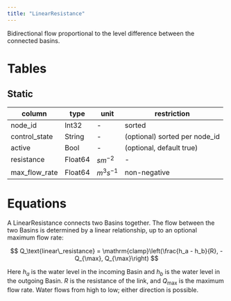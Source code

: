 ```yaml
---
title: "LinearResistance"
---
```


Bidirectional flow proportional to the level difference between the connected basins.

# Tables

## Static

column        | type    | unit         | restriction
------------- | ------- | ------------ | -----------
node_id       | Int32   | -            | sorted
control_state | String  | -            | (optional) sorted per node_id
active        | Bool    | -            | (optional, default true)
resistance    | Float64 | $sm^{-2}$    | -
max_flow_rate | Float64 | $m^3 s^{-1}$ | non-negative

# Equations

A LinearResistance connects two Basins together.
The flow between the two Basins is determined by a linear relationship, up to an optional maximum flow rate:

$$
Q_\text{linear\_resistance} = \mathrm{clamp}\left(\frac{h_a - h_b}{R}, -Q_{\max}, Q_{\max}\right)
$$

Here $h_a$ is the water level in the incoming Basin and $h_b$ is the water level in the outgoing Basin.
$R$ is the resistance of the link, and $Q_{\max}$ is the maximum flow rate.
Water flows from high to low; either direction is possible.
